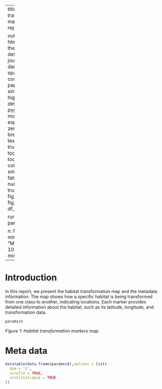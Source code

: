 
---
title: Habitat transformation markers map report|

output: 
 html_document:
   theme: flatly # default, cerulean, journal, flatly, darkly, readable, spacelab, united, cosmo, lumen, paper, sandstone, simplex, and yeti
   highlight: tango # default, tango, pygments, kate, monochrome, espresso, zenburn, haddock, breezedark, and textmate
   smart: true
   toc: true
   toc_depth: 2
   toc_float:
     collapsed: false
     smooth_scroll: false
   numbers_sections: true
   fig_width: 7
   fig_height: 6
   fig_caption: true
   df_print: paged

runtime: shiny  
params:

  n: NA
  d: NA
  minimum: 
    label: "Minimum:"
    value: 100
    input: slider
    min: 0
    max: 1000
---



# Introduction
In this report, we present the habitat transformation map and the metadata information. The map shows how a specific habitat is being transformed from one class to another, indicating locations. Each marker provides detailed information about the habitat, such as its latitude, longitude, and transformation data.

```{r echo=FALSE, message=FALSE,warning=FALSE, paged.print=FALSE}


params$n


```
*Figure 1: Habitat transformation markers map.*

# Meta data


```{r echo=FALSE, message=FALSE,warning=FALSE, paged.print=FALSE}

datatable(data.frame(params$d),options = list(
  dom = 't',
  scrollX = TRUE,
  scrollCollapse = TRUE
))


```